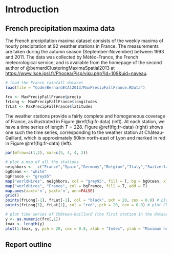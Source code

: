 # Introduction {#introduction}
\chaptermark{Introduction}
\minitoc

<!--   
Structure of this chapter:
  - General introduction to MV extremes
  - Data write up, France rainfall dataset
  - Outline of this report
-->


\noindent \todo{General introduction to this report.}

## French precipitation maxima data

The French precipitation maxima dataset consists of the weekly maxima of hourly precipitation at 92 weather stations in France. The measurements are taken during the autumn season (September-November) between 1993 and 2011. The data was collected by Météo-France, the French meteorological service, and is available from the homepage of the second author of @bernardClusteringMaximaSpatial2013 at [https://www.lsce.ipsl.fr/Phocea/Pisp/visu.php?id=109&uid=naveau](https://www.lsce.ipsl.fr/Phocea/Pisp/visu.php?id=109&uid=naveau).

```r
# load the France rainfall dataset
load(file = "Code/BernardEtAl2013/MaxPrecipFallFrance.RData")

frx <- MaxPrecipFallFrance$precip
frLong <- MaxPrecipFallFrance$longitudes
frLat <- MaxPrecipFallFrance$latitudes
```

The weather stations provide a fairly complete and homogeneous coverage of France, as illustrated in Figure \@ref(fig:fr-data) (left). At each station, we have a time series of length $T=228$. Figure \@ref(fig:fr-data) (right) shows one such the time series, corresponding to the weather station at Château-Gaillard, which is approximately 50km north-east of Lyon and marked in red in Figure \@ref(fig:fr-data) (left). 

```r

par(mfrow=c(1,2), mar=c(5, 4, 4, 2))

# plot a map of all the stations
neighbors <-  c("France","Spain","Germany","Belgium","Italy","Switzerland","Luxembourg","Netherland","Monaco","Andorra")
bgOcean <- "white"
bgFrance <- "grey85"
map("worldHires", neighbors, col = "grey95", fill = T, bg = bgOcean, xlim = c(-5.0,9.5), ylim = c(41.5,51), mar=c(0, 0, 0, 5))
map("worldHires", "France", col = bgFrance, fill = T, add = T)
map.axes(xaxt='n', yaxt='n', ann=FALSE)
grid()
points(frLong[-1], frLat[-1], col = "black", pch = 20, cex = 0.8) # plot all stations except Château-Gaillard in black
points(frLong[1], frLat[1], col = "red", pch = 20, cex = 0.8) # plot Château-Gaillard in red

# plot time series of Château-Gaillard (the first station in the dataset)
y <- as.numeric(frx[,1])
tmax <- length(y)
plot(1:tmax, y, pch = 20, cex = 0.8, xlab = "Index", ylab = "Maximum hourly precipitation (mm)", cex.lab = 0.7, cex.axis = 0.7, mgp=c(1.5,0.5,0))
```

## Report outline

\todo{Give an outline of how the report is organised}
\begin{itemize}
\item Chapter 2 - mathematical background for EV theory
\item Chapter 3 - clustering
\item Chapter 4 - Causal inference
\item Chapter 5 - PCA
\item Chapter 6 - General conclusions/discussion
\end{itemize}


